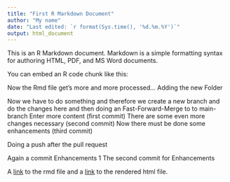 ```yaml
---
title: "First R Markdown Document"
author: "My name"
date: "Last edited: `r format(Sys.time(), '%d.%m.%Y')`"
output: html_document
---
```


This is an R Markdown document. Markdown is a simple formatting syntax for authoring HTML, PDF, and MS Word documents.

You can embed an R code chunk like this:

Now the Rmd file get's more and more processed...
Adding the new Folder

Now we have to do something and therefore we create a new branch and do the changes here and then doing an
Fast-Forward-Merge to to main-branch
Enter more content (first commit)
There are some even more changes necessary (second commit)
Now there must be done some enhancements (third commit)

Doing a push after the pull request

Again a commit Enhancements 1
The second commit for Enhancements



A [link](https://github.com/tueftla1/RMarkdown_Trial/blob/main/docs/Documents/YAMLHeader.Rmd) to the rmd file and a <a href="https://github.com/tueftla1/RMarkdown_Trial/blob/main/docs/Documents/YAMLHeader.html">link</a> to the rendered html file.